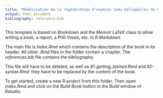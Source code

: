 ```yaml
---
title: "Modélisation de la régénération d’espèces semi-héliophiles de Guyane sur un gradient de perturbations naturelles et anthropiques"
output: html_document
bibliography: reference.bib
---
```


This template is based on _Bookdown_ and the _Memoir_ LaTeX class to allow writing a book, a report, a PhD thesis, etc. in _R Markdown_.

The main file is _index.Rmd_ which contains the description of the book in its header. All other _.Rmd_ files in the folder contain a chapter. 
The _references.bib_ file contains the bibliography.

This file will have to be deleted, as well as _81-getting_started.Rmd_ and _82-syntax.Rmd_: they have to be replaced by the content of the book.

To get started, create a new R project from this folder.
Then open _index.Rmd_ and click on the _Build Book_ button in the _Build_ window of Rstudio.
